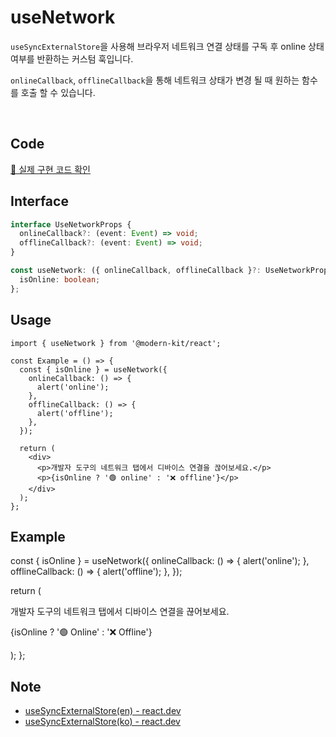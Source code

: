 
# useNetwork

`useSyncExternalStore`을 사용해 브라우저 네트워크 연결 상태를 구독 후 online 상태 여부를 반환하는 커스텀 훅입니다.

`onlineCallback`, `offlineCallback`을 통해 네트워크 상태가 변경 될 때 원하는 함수를 호출 할 수 있습니다.

<br />

## Code
[🔗 실제 구현 코드 확인](https://github.com/modern-agile-team/modern-kit/blob/main/packages/react/src/hooks/useNetwork/index.ts)

## Interface

```ts title="typescript"
interface UseNetworkProps {
  onlineCallback?: (event: Event) => void;
  offlineCallback?: (event: Event) => void;
}

const useNetwork: ({ onlineCallback, offlineCallback }?: UseNetworkProps) => {
  isOnline: boolean;
};
```

## Usage

```tsx title="typescript"
import { useNetwork } from '@modern-kit/react';

const Example = () => {
  const { isOnline } = useNetwork({
    onlineCallback: () => {
      alert('online');
    },
    offlineCallback: () => {
      alert('offline');
    },
  });

  return (
    <div>
      <p>개발자 도구의 네트워크 탭에서 디바이스 연결을 끊어보세요.</p>
      <p>{isOnline ? '🟢 online' : '❌ offline'}</p>
    </div>
  );
};
```

## Example

  const { isOnline } = useNetwork({
    onlineCallback: () => {
      alert('online');
    },
    offlineCallback: () => {
      alert('offline');
    },
  });

  return (
    <div>
      <p>개발자 도구의 네트워크 탭에서 디바이스 연결을 끊어보세요.</p>
      <p>{isOnline ? '🟢 Online' : '❌ Offline'}</p>
    </div>
  );
};

<Example />

## Note
- [useSyncExternalStore(en) - react.dev](https://react.dev/reference/react/useSyncExternalStore)
- [useSyncExternalStore(ko) - react.dev](https://ko.react.dev/reference/react/useSyncExternalStore)
